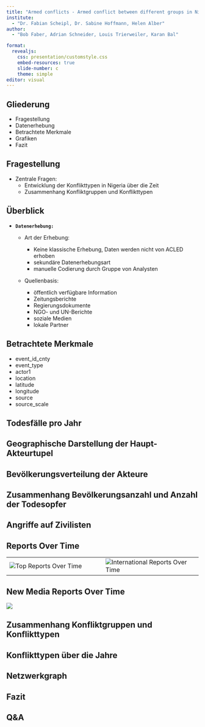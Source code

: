 ```yaml
---
title: "Armed conflicts - Armed conflict between different groups in Nigeria over time"
institute: 
  - "Dr. Fabian Scheipl, Dr. Sabine Hoffmann, Helen Alber"
author: 
  - "Bob Faber, Adrian Schneider, Louis Trierweiler, Karan Bal"

format:
  revealjs:
    css: presentation/customstyle.css
    embed-resources: true
    slide-number: c
    theme: simple
editor: visual
---
```


## Gliederung

-   Fragestellung
-   Datenerhebung
-   Betrachtete Merkmale
-   Grafiken
-   Fazit

## Fragestellung

-   Zentrale Fragen:
    -   Entwicklung der Konflikttypen in Nigeria über die Zeit
    -   Zusammenhang Konfliktgruppen und Konflikttypen

## Überblick

-   **`Datenerhebung:`**

    -   Art der Erhebung:

        -   Keine klassische Erhebung, Daten werden nicht von ACLED erhoben
        -   sekundäre Datenerhebungsart
        -   manuelle Codierung durch Gruppe von Analysten

    -   Quellenbasis:

        -   öffentlich verfügbare Information
        -   Zeitungsberichte
        -   Regierungsdokumente
        -   NGO- und UN-Berichte
        -   soziale Medien
        -   lokale Partner

## Betrachtete Merkmale

-   event_id_cnty
-   event_type
-   actor1
-   location
-   latitude
-   longitude
-   source
-   source_scale

## Todesfälle pro Jahr

## Geographische Darstellung der Haupt-Akteurtupel

## Bevölkerungsverteilung der Akteure

## Zusammenhang Bevölkerungsanzahl und Anzahl der Todesopfer

## Angriffe auf Zivilisten

## Reports Over Time

::: {.wide-table .left-aligned-table}
|  |  |
|------------------------------------|------------------------------------|
| ![Top Reports Over Time](presentation/Reports_TopReports.png) | ![International Reports Over Time](presentation/Reports_InternationalReports.png) |
:::

## New Media Reports Over Time

![](presentation/Reports_NewMediaReports.png)

## Zusammenhang Konfliktgruppen und Konflikttypen

## Konflikttypen über die Jahre

## Netzwerkgraph

## Fazit

## Q&A
